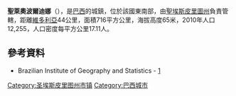 {{coord|20|06|03|S|40|31|48|W|scale:30000|display=title}}

'''聖萊奧波爾迪娜'''（{{lang-pt|Santa Leopoldina}}），是[[巴西|巴西]]的城鎮，位於該國東南部，由[[聖埃斯皮里圖州|聖埃斯皮里圖州]]負責管轄，距離[[維多利亞_(巴西)|維多利亞]]44公里，面積716平方公里，海拔高度65米，2010年人口12,255，人口密度每平方公里17.11人。

==參考資料==
*Brazilian Institute of Geography and Statistics - [http://www.ibge.gov.br/cidadesat/default.php] {{Wayback|url=http://www.ibge.gov.br/cidadesat/default.php |date=20080611095922 }}

{{Brazil-geo-stub}}
{{聖埃斯皮里圖州市鎮}}
[[Category:圣埃斯皮里图州市镇|Category:圣埃斯皮里图州市镇]]
[[Category:巴西城市|Category:巴西城市]]